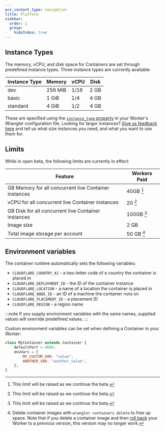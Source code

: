 ```yaml
---
pcx_content_type: navigation
title: Platform
sidebar:
  order: 2
  group:
    hideIndex: true
---
```




## Instance Types

The memory, vCPU, and disk space for Containers are set through predefined instance types.
Three instance types are currently available:

| Instance Type | Memory  | vCPU | Disk |
| ------------- | ------- | ---- | ---- |
| dev           | 256 MiB | 1/16 | 2 GB |
| basic         | 1 GiB   | 1/4  | 4 GB |
| standard      | 4 GiB   | 1/2  | 4 GB |

These are specified using the [`instance_type` property](/workers/wrangler/configuration/#containers) in your Worker's Wrangler configuration file. Looking for larger instances? [Give us feedback here](/containers/beta-info/#feedback-wanted) and tell us what size instances you need, and what you want to use them for.

## Limits


While in open beta, the following limits are currently in effect:

| Feature                                           | Workers Paid |
| ------------------------------------------------- | ------------ |
| GB Memory for all concurrent live Container instances | 40GB [^1]    |
| vCPU for all concurrent live Container instances      | 20 [^1]      |
| GB Disk for all concurrent live Container instances   | 100GB [^1]   |
| Image size                                        | 2 GB         |
| Total image storage per account                   | 50 GB [^2]   |

[^1]: This limit will be raised as we continue the beta.

[^2]: Delete container images with `wrangler containers delete` to free up space. Note that if you delete a container image and then [roll back](/workers/configuration/versions-and-deployments/rollbacks/) your Worker to a previous version, this version may no longer work.

## Environment variables

The container runtime automatically sets the following variables:

- `CLOUDFLARE_COUNTRY_A2` - a two-letter code of a country the container is placed in
- `CLOUDFLARE_DEPLOYMENT_ID` - the ID of the container instance
- `CLOUDFLARE_LOCATION` - a name of a location the container is placed in
- `CLOUDFLARE_NODE_ID` - an ID of a machine the container runs on
- `CLOUDFLARE_PLACEMENT_ID` - a placement ID
- `CLOUDFLARE_REGION` - a region name

:::note
If you supply environment variables with the same names, supplied values will override predefined values.
:::

Custom environment variables can be set when defining a Container in your Worker:

```javascript
class MyContainer extends Container {
	defaultPort = 4000;
	envVars = {
		MY_CUSTOM_VAR: "value",
		ANOTHER_VAR: "another_value",
	};
}
```
